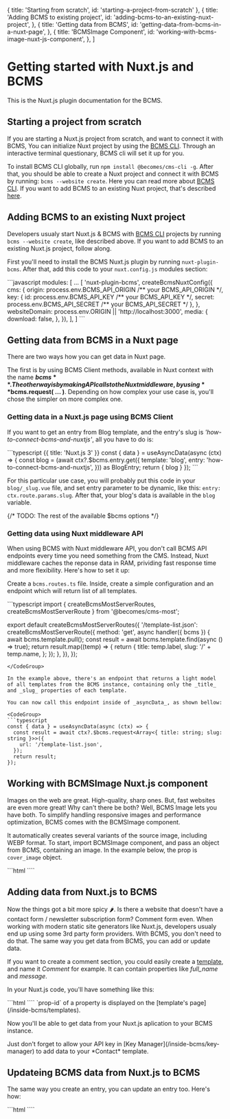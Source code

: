   { title: 'Starting from scratch', id: 'starting-a-project-from-scratch' },
  {
    title: 'Adding BCMS to existing project',
    id: 'adding-bcms-to-an-existing-nuxt-project',
  },
  {
    title: 'Getting data from BCMS',
    id: 'getting-data-from-bcms-in-a-nuxt-page',
  },
  {
    title: 'BCMSImage Component',
    id: 'working-with-bcms-image-nuxt-js-component',
  },
]

# Getting started with Nuxt.js and BCMS

This is the Nuxt.js plugin documentation for the BCMS.

## Starting a project from scratch

If you are starting a Nuxt.js project from scratch, and want to connect it with BCMS, You can initialize Nuxt project by using the [BCMS CLI](/cli).
Through an interactive terminal questionary, BCMS cli will set it up for you.

To install BCMS CLI globally, run `npm install @becomes/cms-cli -g`. After that, you should be able to create a Nuxt project and connect it with BCMS by running: `bcms --website create`. Here you can read more about [BCMS CLI](/cli). If you want to add BCMS to an existing Nuxt project, that's described [here]().

## Adding BCMS to an existing Nuxt project

Developers usualy start Nuxt.js & BCMS with [BCMS CLI](/cli) projects by running `bcms --website create`, like described above. If you want to add BCMS to an existing Nuxt.js project, follow along.

First you'll need to install the BCMS Nuxt.js plugin by running `nuxt-plugin-bcms`. After that, add this code to your `nuxt.config.js` modules section:

<CodeGroup>
```javascript
modules: [
  ...
  [
    'nuxt-plugin-bcms',
    createBcmsNuxtConfig({
      cms: {
        origin: process.env.BCMS_API_ORIGIN /** your BCMS_API_ORIGIN */,
        key: {
          id:  process.env.BCMS_API_KEY /** your BCMS_API_KEY */,
          secret:  process.env.BCMS_API_SECRET /** your BCMS_API_SECRET */
        },
      },
      websiteDomain: process.env.ORIGIN || 'http://localhost:3000',
      media: {
        download: false,
      },
    }),
  ],
]
```
</CodeGroup>

## Getting data from BCMS in a Nuxt page

There are two ways how you can get data in Nuxt page.

The first is by using BCMS Client methods, available in Nuxt context with the name **$bcms**. The other way is by making API calls to the Nuxt middleware, by using **$bcms.request( ... )**. Depending on how complex your use case is, you'll chose the simpler on more complex one.

### Getting data in a Nuxt.js page using BCMS Client

If you want to get an entry from Blog template, and the entry's slug is _'how-to-connect-bcms-and-nuxtjs'_, all you have to do is:

<CodeGroup>
  ```typescript {{ title: 'Nuxt.js 3' }}
  const { data } = useAsyncData(async (ctx) => {
    const blog = (await ctx?.$bcms.entry.get({
      template: 'blog',
      entry: 'how-to-connect-bcms-and-nuxtjs',
    })) as BlogEntry;
    return { blog }
  });
  ```
</CodeGroup>

For this particular use case, you will probably put this code in your `blog/_slug.vue` file, and set entry parameter to be dynamic, like this: `entry: ctx.route.params.slug`. After that, your blog's data is available in the `blog` variable.

{/* TODO: The rest of the available $bcms options */}

### Getting data using Nuxt middleware API

When using BCMS with Nuxt middleware API, you don't call BCMS API endpoints every time you need something from the CMS. Instead, Nuxt middleware caches the reponse data in RAM, prividing fast response time and more flexibility. Here's how to set it up:

Create a `bcms.routes.ts` file. Inside, create a simple configuration and an endpoint which will return list of all templates.

<CodeGroup>
  ```typescript
import { createBcmsMostServerRoutes, createBcmsMostServerRoute } from '@becomes/cms-most';

export default createBcmsMostServerRoutes({
    '/template-list.json': createBcmsMostServerRoute({
      method: 'get',
      async handler({ bcms }) {
        await bcms.template.pull();
        const result = await bcms.template.find(async () => true);
        return result.map((temp) => {
          return {
            title: temp.label,
            slug: '/' + temp.name,
          };
        });
      },
    }),
});
````
</CodeGroup>

In the example above, there's an endpoint that returns a light model of all templates from the BCMS instance, containing only the _title_ and _slug_ properties of each template.

You can now call this endpoint inside of _asyncData_, as shown bellow:

<CodeGroup>
```typescript
const { data } = useAsyncData(async (ctx) => {
  const result = await ctx?.$bcms.request<Array<{ title: string; slug: string }>>({
    url: '/template-list.json',
  });
  return result;
});
````

</CodeGroup>

## Working with BCMSImage Nuxt.js component

Images on the web are great. High-quality, sharp ones. But, fast websites are even more great! Why can't there be both? Well, BCMS Image lets you have both. To simplify handling responsive images and performance optimization, BCMS comes with the BCMSImage component.

It automatically creates several variants of the source image, including WEBP format. To start, import BCMSImage component, and pass an object from BCMS, containing an image. In the example below, the prop is `cover_image` object.

<CodeGroup>
```html
<template>
  ...
  <BCMSImage :media="blog.meta.en.cover_image" />
</template>
<script lang="ts">
  import BCMSImage from 'nuxt-plugin-bcms/components/image.vue';
  export default Vue.extend({
    components: {
      BCMSImage,
    },
  });
</script>
````
</CodeGroup>

## Adding data from Nuxt.js to BCMS

Now the things got a bit more spicy 🌶️. Is there a website that doesn't have a contact form / newsletter subscription form? Comment form even. When working with modern static site generators like Nuxt.js, developers usualy end up using some 3rd party form providers. With BCMS, you don't need to do that. The same way you get data from BCMS, you can add or update data.

If you want to create a comment section, you could easily create a [template](/inside-bcms/templates), and name it *Comment* for example. It can contain properties like *full_name* and *message*.

In your Nuxt.js code, you'll have something like this:

<CodeGroup>
```html
<template>
  <form @submit="handleSubmit()">
    <label>
      <span>Your name</span>
      <input type="text" v-model="full_name" />
    </label>
    <label>
      <span>Your message</span>
      <textarea v-model="message"></textarea>
    </label>
  </form>
</template>
<script lang="ts">
  export default Vue.extend({
    data: {
      return {
        full_name: '',
        message: '',
      }
    },
    methods: {
      async handleSubmit() {
      const bcms = this.$bcms as BCMSNuxtPlugin;
      const date = new Date();
      await bcms.entry.create({
        templateId: '1234567', /** Your template ID */
        meta: [
          {
            lng: 'en',
            props: [
              {
                id: 'title-prop-id', /** Your title prop ID */
                data: [`Comment from ${date.toDateString()}`],
              },
              {
                id: 'slug-prop-id', /** Your slug prop ID */
                data: ['anthony-hopkins-comment'],
              },
              {
                id: 'full_name-prop-id', /** Your full_name prop ID */
                data: [this.full_name]
              },
               {
                id: 'message-prop-id', /** Your message prop ID */
                data: [this.message]
              }
            ],
          },
        ],
        content: [
          {
            lng: 'en',
            nodes: [
              // ProseMirror nodes
            ],
            plainText: '',
          },
        ],
      });
    },
    }
  });
</script>
````
</CodeGroup>

<Note>
  `prop-id` of a property is displayed on the [template's page](/inside-bcms/templates).
</Note>

Now you'll be able to get data from your Nuxt.js aplication to your BCMS instance.

<Note>
Just don't forget to allow your API key in [Key Manager](/inside-bcms/key-manager) to add data to your *Contact* template.
</Note>

## Updateing BCMS data from Nuxt.js to BCMS

The same way you create an entry, you can update an entry too. Here's how:

<CodeGroup>
```html
<script lang="ts">
  export default Vue.extend({
    methods: {
      async handleUpdate() {
        const bcms = this.$bcms as BCMSNuxtPlugin;
        const date = new Date();
        await bcms.entry.update({
          _id: '7654321', /** Your entry ID */
          templateId: '1234567', /** Your template ID */
          meta: [
            {
              lng: 'en',
              props: [
                {
                  id: 'title-prop-id', /** Your title prop ID */
                  data: [`Comment from ${date.toDateString()}`],
                },
                {
                  id: 'slug-prop-id', /** Your slug prop ID */
                  data: ['anthony-hopkins-comment'],
                },
                {
                  id: 'full_name-prop-id', /** Your full_name prop ID */
                  data: 'Anthony Hopkins'
                },
                {
                  id: 'message-prop-id', /** Your message prop ID */
                  data: 'First, principles, Clarice. Simplicity. Read Marcus Aurelius. Of each particular thing, ask what is it in itself? What is its nature?'
                }
              ],
            },
          ],
          content: [
            {
              lng: 'en',
              nodes: [
                // ProseMirror nodes
              ],
              plainText: '',
            },
          ],
        });
      },
    }
  });
</script>
````
</CodeGroup>
